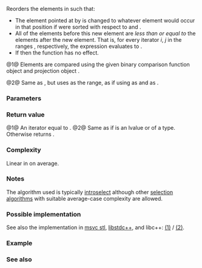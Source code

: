 {{cpp/ranges/title|nth_element}}
{{cpp/algorithm/ranges/navbar}}
{{dcl begin}}
{{dcl header|algorithm}}
{{dcl h|Call signature}}
{{dcl|num=1|since=c++20|1=
template&lt; std::random_access_iterator I, std::sentinel_for&lt;I&gt; S,
          class Comp = ranges::less, class Proj = std::identity &gt;
requires std::sortable&lt;I, Comp, Proj&gt;
constexpr I
    nth_element( I first, I nth, S last, Comp comp = {}, Proj proj = {} );
}}
{{dcl|num=2|since=c++20|1=
template&lt; ranges::random_access_range R,
          class Comp = ranges::less, class Proj = std::identity &gt;
requires std::sortable&lt;iterator_t&lt;R&gt;, Comp, Proj&gt;
constexpr ranges::borrowed_iterator_t&lt;R&gt;
    nth_element( R&amp;&amp; r, iterator_t&lt;R&gt; nth, Comp comp = {}, Proj proj = {} );
}}
{{dcl end}}

Reorders the elements in {{range|first|last}} such that:
* The element pointed at by {{c|nth}} is changed to whatever element would occur in that position if {{range|first|last}} were sorted with respect to {{c|comp}} and {{c|proj}}.
* All of the elements before this new {{ttb|nth}} element are ''less than or equal to'' the elements after the new {{c|nth}} element. That is, for every iterator ''i'', ''j'' in the ranges {{range|first|nth}}, {{range|nth|last}} respectively, the expression {{c|std::invoke(comp, std::invoke(proj, *j), std::invoke(proj, *i))}} evaluates to {{c|false}}.
* If {{c|1=nth == last}} then the function has no effect.

@1@ Elements are compared using the given binary comparison function object {{c|comp}} and projection object {{c|proj}}.

@2@ Same as {{v|1}}, but uses {{c|r}} as the range, as if using {{c|ranges::begin(r)}} as {{c|first}} and {{c|ranges::end(r)}} as {{c|last}}.

{{cpp/ranges/niebloid}}

===Parameters===
{{par begin}}
{{par|first, last|the range of elements to reorder}}
{{par|r|the range of elements to reorder}}
{{par|nth|the iterator defining the partition point}}
{{par|comp|comparator used to compare the projected elements}}
{{par|proj|projection to apply to the elements}}
{{par end}}

===Return value===
@1@ An iterator equal to {{c|last}}.
@2@ Same as {{v|1}} if {{c|r}} is an lvalue or of a {{lconcept|borrowed_range}} type. Otherwise returns {{lc|std::ranges::dangling}}.

===Complexity===
Linear in {{c|ranges::distance(first, last)}} on average.

===Notes===
The algorithm used is typically [[enwiki::Introselect|introselect]] although other [[enwiki::Selection algorithm|selection algorithms]] with suitable average-case complexity are allowed.

===Possible implementation===
See also the implementation in [https://github.com/microsoft/STL/blob/e97bb2b50a12816ce68cc5147b7a3a21fb68bfa3/stl/inc/algorithm#L8896-L8969 msvc stl], [https://github.com/gcc-mirror/gcc/blob/a87819b8f1b890d36a3f05bd9de80be20e9525dd/libstdc%2B%2B-v3/include/bits/ranges_algo.h#L2016-L2044 libstdc++], and libc++: [https://github.com/llvm/llvm-project/blob/ed2d3644abee9535eb07333beb1562a651001281/libcxx/include/__algorithm/ranges_nth_element.h (1)] / [https://github.com/llvm/llvm-project/blob/ed2d364/libcxx/include/__algorithm/nth_element.h (2)].

===Example===
{{example
|code=
#include &lt;algorithm&gt;
#include &lt;array&gt;
#include &lt;functional&gt;
#include &lt;iostream&gt;
#include &lt;ranges&gt;
#include &lt;string_view&gt;

void print(std::string_view rem, std::ranges::input_range auto const&amp; a)
{
    for (std::cout &lt;&lt; rem; const auto e : a)
        std::cout &lt;&lt; e &lt;&lt; ' ';
    std::cout &lt;&lt; '\n';
}

int main()
{
    std::array v{5, 6, 4, 3, 2, 6, 7, 9, 3};
    print("Before nth_element: ", v);

    std::ranges::nth_element(v, v.begin() + v.size() / 2);
    print("After nth_element:  ", v);
    std::cout &lt;&lt; "The median is: " &lt;&lt; v[v.size() / 2] &lt;&lt; '\n';

    std::ranges::nth_element(v, v.begin() + 1, std::greater&lt;int&gt;());
    print("After nth_element:  ", v);
    std::cout &lt;&lt; "The second largest element is: " &lt;&lt; v[1] &lt;&lt; '\n';
    std::cout &lt;&lt; "The largest element is: " &lt;&lt; v[0] &lt;&lt; "\n\n";

    using namespace std::literals;
    std::array names
    {
        "Diva"sv, "Cornelius"sv, "Munro"sv, "Rhod"sv,
        "Zorg"sv, "Korben"sv, "Bender"sv, "Leeloo"sv,
    };
    print("Before nth_element: ", names);
    auto fifth_element{std::ranges::next(names.begin(), 4)};
    std::ranges::nth_element(names, fifth_element);
    print("After nth_element:  ", names);
    std::cout &lt;&lt; "The 5th element is: " &lt;&lt; *fifth_element &lt;&lt; '\n';
}
|output=
Before nth_element: 5 6 4 3 2 6 7 9 3 
After nth_element:  2 3 3 4 5 6 6 7 9 
The median is: 5
After nth_element:  9 7 6 6 5 4 3 3 2 
The second largest element is: 7
The largest element is: 9

Before nth_element: Diva Cornelius Munro Rhod Zorg Korben Bender Leeloo 
After nth_element:  Diva Cornelius Bender Korben Leeloo Rhod Munro Zorg 
The 5th element is: Leeloo
}}

===See also===
{{dsc begin}}
{{dsc inc|cpp/algorithm/ranges/dsc max_element}}
{{dsc inc|cpp/algorithm/ranges/dsc min_element}}
{{dsc inc|cpp/algorithm/ranges/dsc partition}}
{{dsc inc|cpp/algorithm/ranges/dsc partial_sort}}
{{dsc inc|cpp/algorithm/dsc nth_element}}
{{dsc end}}

{{langlinks|de|es|fr|it|ja|pt|ru|zh}}